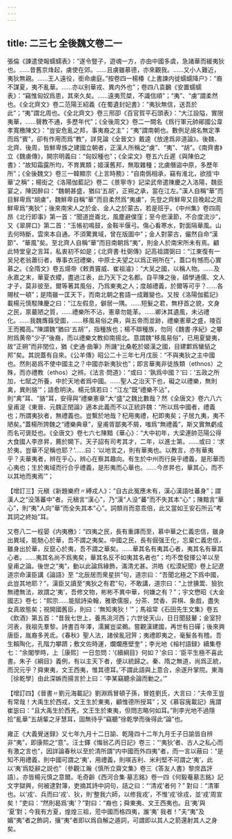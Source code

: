 ```yaml
---
---
---
```

title: 二三七 全後魏文卷二一
---




張倫《諫遣使報蠕蠕表》：“遂令豎子，遊魂一方，亦由中國多虞，急諸華而緩夷狄也。……昔舊京烽起，虜使在郊。……且虜雖慕德，亦來觀我。……又小人難近，夷狄無親。……王人遠役，銜命虜庭。”按卷四一楊椿《上書諫内徙蠕蠕降户》：“裔不謀夏，夷不亂華。……亦以别華戎、異内外也”；卷四八袁飜《安置蠕蠕表》：“竊惟匈奴爲患，其來久矣。……遠夷荒桀，不識信順”；“夷”、“虜”謂柔然也。《全北齊文》卷二范陽王紹義《在蜀遺封妃書》：“夷狄無信，送吾於此”；“夷”謂北周也。《全北齊文》卷三邢卲《百官賀平石頭表》：“大江設隘，實限夷華，……聲教不通，多歷年代”；《全後周文》卷二一闕名《爲行軍元帥鄖國公韋孝寬檄陳文》：“豈安危亂之邦，事夷裔之主”；“夷”謂南朝也。數例足覘名無定準而爲“賓”，卻有作用而爲“教”，詳見論《全晉文》戴逵《放達爲非道論》。後魏、北齊、後周，皆鮮卑族之建國立朝者，正漢人所稱之“虜”、“夷”、“胡”。《南齊書》立《魏虜傳》，開宗明義曰：“匈奴種也”；《全梁文》卷五六丘遲《與陳伯之書》：“故知霜露所均，不育異類；姬漢舊邦，無取雜種；北虜僭盜中原，多歷年所”；《全後魏文》卷三一韓顯宗《上言時務》：“自南僞相承，竊有淮北，欲擅‘中華’之稱”；楊衒之《洛陽伽藍記》卷二《景寧寺》記梁武帝遣陳慶之入洛陽，魏臣宴之，陳因醉曰：“魏朝甚盛，猶曰‘五胡’，正朔之承，當在江左。”漢人自稱“華”而目鮮卑爲“胡虜”，魏鮮卑自稱“華”而目柔然爲“夷虜”，先登之齊鮮卑又目晚起之周鮮卑爲“夷狄”；後來南宋人之於金、金人之於蒙古，若是班乎。《中州集》卷四周昂《北行即事》第一首：“聞道崑崙北，風塵避僕窪；至今悲漢節，不合度流沙”，又《翠屏口》第二首：“玉帳初鳴鼓，金鞍半偃弓。傷心看寒水，對面隔華風。山去何時斷，雲來本自通。不須驚異域，曾在版圖中”；金人對蒙古，儼然自命“漢節”、“華風”矣。至北齊人自稱“華”而目南朝爲“夷”，則金人於南宋所未有焉。顧此特堂皇之言耳，私衷初不如是；《北齊書·杜弼傳》記高祖謂弼曰：“江東復有一吴兒老翁蕭衍者，專事衣冠禮樂，中原士夫望之以爲正朔所在”，蓋口有憾而心實慕之。《全隋文》卷五煬帝《敕責竇威、崔祖濬》：“大吴之國，以稱人物。……及永嘉之末，華夏衣纓，盡過江表，此乃天下之名都。自平陳之後，碩學通儒、文人才子，莫非彼至。爾等著其風俗，乃爲東夷之人；度越禮義，於爾等可乎？……各賜杖一頓”；是隋雖一匡天下，而南北朝之套語一成難變也。又按《洛陽伽藍記》載楊元慎駁陳慶之曰：“江左假息，僻居一隅。……短髮之君，無杼首之貌，文身之民，禀蕞陋之質，……禮樂所不沾，憲章勿能革。……卿沐其遺風，未沾禮化。……我魏膺籙受圖，……移風易俗之典，與五帝而並跡，禮樂憲章之盛，陵百王而獨高。”陳謂魏“猶曰‘五胡’”，指種族也；楊不辯種族，勿同《魏書·序紀》之攀附爲黄帝“少子”後裔，而以禮樂文教抑南揚北。意謂魏“移風易俗”，已用夏變夷，故“正朔”而非閏位，猶《史通·曲筆》所譏“比桑乾於姬漢之國，目建鄴爲蠻貊之邦”矣。其説蓋有自來。《公羊傳》昭公二十三年七月戊辰：“不與夷狄之主中國也。然則曷爲不使中國主之？中國亦新夷狄也”；即言華夷非徒族類（ethnos）之殊，而亦禮教（ethos）之辨。《法言·問道》：“或曰：‘孰爲中國？’曰：‘五政之所加，七賦之所養，中於天地者爲中國。……聖人之治天下也，礙之以禮樂，無則禽，異則貉’”；語愈明決。楊元慎若曰：“江左”既“禮樂不沾”，則“禽”耳、“貉”耳，安得與“禮樂憲章”大“盛”之魏比數哉？然《全唐文》卷六八六皇甫湜《東晉、元魏正閏論》適本此義而不以正統許魏：“所以爲中國者，禮義也；所謂夷狄者，無禮義也。豈繫於地哉？杞用夷禮，杞即夷矣；子居九夷，夷不陋矣。”蓋楊所誇魏之“禮樂典章”，皇甫胥鄙夷不屑，嗤爲“無禮義”，斯又實無虧成而名可褒貶也。《全唐文》卷七六七陳黯《華心》：“大中初年，大梁連帥范陽公得大食國人李彦昇，薦於闕下。天子詔有司考其才，二年，以進士第。……或曰：‘求於夷，豈華不足稱也耶？’……曰：‘以地言之，則有華夷也。以教言，亦有華夷乎？夫華夷者，辨在乎心，辨心在察其趣向。有生於中州而行戾乎禮義，是形華而心夷也；生於夷域而行合乎禮義，是形夷而心華也。……今彦昇也，華其心，而不以其地而夷焉’”；

【增訂三】元稹《新題樂府〃縛戎人》：“自古此冤應未有，漢心漢語吐蕃身”；謂漢人之“没落蕃中”者。元稹言“漢心”，乃“漢”人没“蕃”而不失其本“心”；陳黯言“華心”，則“夷”人向“華”而全失其本“心”。詞類肖而意乖倍，此又當如王安石所云“考其詞之終始”耳。

又卷八二一程晏《内夷檄》：“四夷之民，長有重譯而至，慕中華之仁義忠信，雖身出異域，能馳心於華，吾不謂之夷矣。中國之民，長有倔强王化，忘棄仁義忠信，雖身出於華，反竄心於夷，吾不謂之華矣。……華其名有夷其心者，夷其名有華其心者。……夷其名尚不爲夷矣，華其名反不如夷其名者也”；均不啻發揮公羊以至皇甫之論。後世之“夷”，動以此論爲緣飾，滿清尤甚。洪皓《松漠紀聞》卷上記遼道宗命漢臣講《論語》至 “北辰居而衆星拱”句，道宗曰：“吾聞北極之下爲中國，此豈其地耶？”，漢臣又讀至“夷狄之有君”句，不敢講，道宗曰：“上世獯鬻、獫狁無禮無法，故謂之‘夷’，吾修文物，彬彬不異中華，何嫌之有？”；宇文懋昭《大金國志》卷七：“熙宗……能賦詩染翰，雅歌儒服，分茶、焚香、弈棋、象戲，盡失女真故態矣；視開國舊臣，則曰：‘無知夷狄！’”；馬祖常《石田先生文集》卷五《飲酒》第五首：“昔我七世上，養馬洮河西；六世徙天山，日日聞鼓鼙；金室狩河表，我祖先羣黎。詩書百年澤，濡翼豈梁鵜。嘗觀漢建國，再世有日磾；後來興唐臣，胤裔多羌氐。《春秋》聖人法，諸侯亂冠笄；夷禮即夷之，毫髮各有稽。吾生賴陶化，孔階力攀躋；敷文佐時運，爛爛應壁奎”；李光地《榕村語録》續集卷七：“余閣學時，上［康熙］一日忽問：‘《續綱目》何如？’余曰：‘臣平生極不喜此書。朱子《綱目》義例，有以主天下者，便以統歸之。秦、隋之無道，尚爲正統，而況元乎？舜東夷，文王西夷，惟其德耳。’不謂此語與上意合，余遂升掌院。東海［徐乾學］由此深嫉而揚言於上曰：‘李某竊聽余論而勦之。’”

【增訂四】《晉書〃劉元海載記》劉淵爲冒頓子孫，冒姓劉氏，大言曰：“夫帝王豈有常哉！大禹生於西戎，文王生於東夷，顧惟德所授耳”；又《慕容廆載記》廆謂崔毖曰：“且大禹生於西羌，文王生於東夷，但問志略何如耳。”則李光地不過隱拾“亂華”五胡輩之牙慧耳，固無待乎“竊聽”徐乾學而後得此“論”也。

雍正《大義覺迷録》又七年九月十二日諭、乾隆四十二年九月壬子日諭皆自辨非“夷”，即康熙之“意”。汪士鐸《悔翁乙丙日記》卷三：“‘夷狄’者、古人之私心而有激之言也”，因詳論春秋以至於清所謂“内中國而外四夷”者，而一言以蔽曰：“是知不用禮義，則中國可謂之‘夷’，用禮義，則𠸄吉利、米利堅不可謂之‘夷’，此以‘夷’爲貶辭之説也”（參觀江瀚《慎所立齋文集》卷三《答友人書》黎庶昌評語）。亦皆楊元慎之意爾。毛奇齡《西河合集·墓志銘》卷一四《何毅菴墓志銘》記文字獄興，何被逮對簿，吏摘其詩中詞句，詰之曰：“‘清戎’者何？” 對曰：“清軍也。以‘戎’、兵而曰‘戎’、狄，則‘整我六師，以修我戎’，不惟‘戎’徐戎，並‘戎’周宣矣！”吏曰：“然則曷爲‘夷’？”對曰：“裔也；舜東夷、文王西夷也。且‘夷’與 ‘夏’對；今我有方夏，煌煌三祖，蒞中國而格四夷，誰‘夷’ 我者！”夫“夷”及媚“夷”者之飾詞，攘“夷”者即以爲自解之遁詞，可謂即以其人之箭還射其人之身矣。